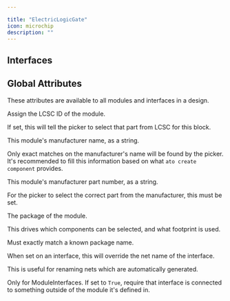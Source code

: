 ```yaml
---

title: "ElectricLogicGate"
icon: microchip
description: ""
---
```



## Interfaces

<ParamField path='inputs[0]' type='ElectricLogic'>
</ParamField>

<ParamField path='inputs[1]' type='ElectricLogic'>
</ParamField>

<ParamField path='outputs[0]' type='ElectricLogic'>
</ParamField>

<ParamField path='outputs[1]' type='ElectricLogic'>
</ParamField>


## Global Attributes


These attributes are available to all modules and interfaces in a design.
<ParamField path='lcsc_id' type='str'>

Assign the LCSC ID of the module.

If set, this will tell the picker to select that part from LCSC for this block.
</ParamField>

<ParamField path='manufacturer' type='str'>

This module's manufacturer name, as a string.

Only exact matches on the manufacturer's name will be found by the picker.
It's recommended to fill this information based on what `ato create component`
provides.
</ParamField>

<ParamField path='mpn' type='str'>

This module's manufacturer part number, as a string.

For the picker to select the correct part from the manufacturer,
this must be set.
</ParamField>

<ParamField path='package' type='str'>

The package of the module.

This drives which components can be selected, and what footprint is used.

Must exactly match a known package name.
</ParamField>

<ParamField path='exclude_from_bom' type='bool'>
</ParamField>

<ParamField path='override_net_name' type='str'>

When set on an interface, this will override the net name of the interface.

This is useful for renaming nets which are automatically generated.
</ParamField>

<ParamField path='required' type='bool'>

Only for ModuleInterfaces.
If set to `True`, require that interface is connected to something outside
of the module it's defined in.
</ParamField>

